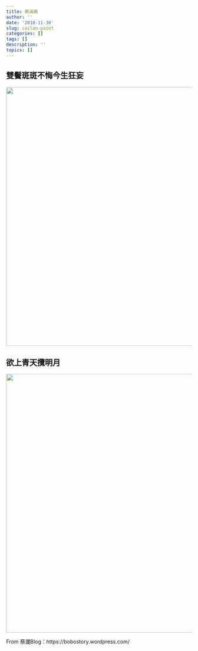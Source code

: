 ```yaml
---
title: 蔡澜画
author: ''
date: '2018-11-30'
slug: cailan-paint
categories: []
tags: []
description: ''
topics: []
---
```



## 雙鬢斑斑不悔今生狂妄

![](/post/2018-11-30-/cailan002.jpg){width=550px height=700px}



## 欲上青天攬明月


![](/post/2018-11-30-/cailan001.jpg){width=550px height=700px}




From 蔡瀾Blog：https://bobostory.wordpress.com/

